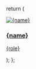   return (
    <a
      href={href}
      target="_blank"
      className="card block not-prose font-normal group relative my-2 ring-2 rounded-lg"
    >
      <div className="flex items-center gap-2 p-4">
        <div className="flex-shrink-0">
          <img
            src={img}
            alt={name}
            className="w-12 h-12 rounded-full object-cover"
          />
        </div>
        <div className="flex-grow">
          <h3 className="text-base font-semibold mb-0.5 text-inherit">
            {name}
          </h3>
          <p className="text-sm text-gray-600 dark:text-gray-400 m-0">{role}</p>
        </div>
      </div>
    </a>
  );
};
